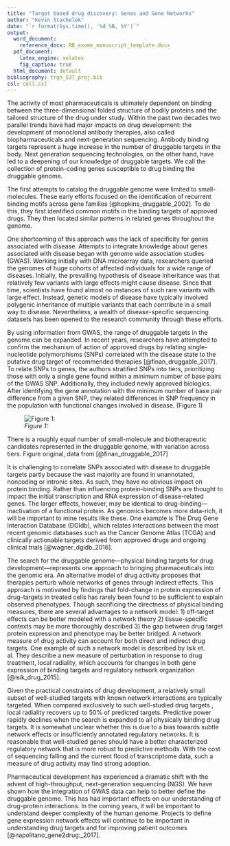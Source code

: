 ```yaml
---
title: "Target based drug discovery: Genes and Gene Networks"
author: "Kevin Stachelek"
date: "`r format(Sys.time(), '%d %B, %Y')`"
output:
  word_document:
    reference_docx: RB_exome_manuscript_template.docx
  pdf_document: 
    latex_engine: xelatex
    fig_caption: true
  html_document: default
bibliography: trgn_537_proj.bib
csl: cell.csl
---
```


The activity of most pharmaceuticals is ultimately dependent on binding between the three-dimensional folded structure of bodily proteins and the tailored structure of the drug under study. Within the past two decades two parallel trends have had major impacts on drug development: the development of monoclonal antibody therapies, also called biopharmaceuticals and next-generation sequencing. Antibody binding targets represent a huge increase in the number of druggable targets in the body. Next generation sequencing technologies, on the other hand, have led to a deepening of our knowledge of druggable targets. We call the collection of protein-coding genes susceptible to drug binding the druggable genome. 

The first attempts to catalog the druggable genome were limited to small-molecules. These early efforts focused on the identification of recurrent binding motifs across gene families [@hopkins_druggable_2002]. To do this, they first identified common motifs in the binding targets of approved drugs. They then located similar patterns in related genes throughout the genome. 

One shortcoming of this approach was the lack of specificity for genes associated with disease. Attempts to integrate knowledge about genes associated with disease began with genome wide association studies (GWAS). Working initially with DNA microarray data, researchers queried the genomes of huge cohorts of affected individuals for a wide range of diseases. Initially, the prevailing hypothesis of disease inheritance was that relatively few variants with large effects might cause disease. Since that time, scientists have found almost no instances of such rare variants with large effect. Instead, genetic models of disease have typically involved polygenic inheritance of multiple variants that each contribute in a small way to disease. Nevertheless, a wealth of disease-specific sequencing datasets has been opened to the research community through these efforts.

By using information from GWAS, the range of druggable targets in the genome can be expanded. In recent years, researchers have attempted to confirm the mechanism of action of approved drugs by relating single-nucleotide polymorphisms (SNPs) correlated with the disease state to the putative drug target of recommended therapies [@finan_druggable_2017]. To relate SNPs to genes, the authors stratified SNPs into tiers, prioritizing those with only a single gene found within a minimum number of base pairs of the GWAS SNP. Additionally, they included newly approved biologics. After identifying the gene annotation with the minimum number of base pair difference from a given SNP, they related differences in SNP frequency in the population with functional changes involved in disease. (Figure 1)


![*Figure 1:*](finan_fig_1.png)

There is a roughly equal number of small-molecule and biotherapeutic candidates represented in the druggable genome, with variation across tiers. Figure original, data from [@finan_druggable_2017]

It is challenging to correlate SNPs associated with disease to druggable targets partly because the vast majority are found in unannotated, noncoding or intronic sites. As such, they have no obvious impact on protein binding. Rather than influencing protein-binding SNPs are thought to impact the initial transcription and RNA expression of disease-related genes. The larger effects, however, may be identical to drug-binding—inactivation of a functional protein. As genomics becomes more data-rich, it will be important to mine results like these. One example is The Drug Gene Interaction Database (DGIdb), which relates interactions between the most recent genomic databases such as the Cancer Genome Atlas (TCGA) and clinically actionable targets derived from approved drugs and ongoing clinical trials [@wagner_dgidb_2016].

The search for the druggable genome—physical binding targets for drug development—represents one approach to bringing pharmaceuticals into the genomic era. An alternative model of drug activity proposes that therapies perturb whole networks of genes through indirect effects. This approach is motivated by findings that fold-change in protein expression of drug-targets in treated cells has rarely been found to be sufficient to explain observed phenotypes. Though sacrificing the directness of physical binding measures, there are several advantages to a network model: 1) off-target effects can be better modeled with a network theory 2) tissue-specific contexts may be more thoroughly described 3) the gap between drug target protein expression and phenotype may be better bridged. A network measure of drug activity can account for both direct and indirect drug targets. One example of such a network model is described by Isik et. al. They describe a new measure of perturbation in response to drug treatment, local radiality, which accounts for changes in both gene expression of binding targets and regulatory network organization [@isik_drug_2015]. 

Given the practical constraints of drug development, a relatively small subset of well-studied targets with known network interactions are typically targeted. When compared exclusively to such well-studied drug targets , local radiality recovers up to 50% of predicted targets. Predictive power rapidly declines when the search is expanded to all physically binding drug targets. It is somewhat unclear whether this is due to a bias towards subtle network effects or insufficiently annotated regulatory networks. It is reasonable that well-studied genes should have a better characterized regulatory network that is more robust to predictive methods. With the cost of sequencing falling and the current flood of transcriptome data, such a measure of drug activity may find strong adoption.

Pharmaceutical development has experienced a dramatic shift with the advent of high-throughput, next-generation sequencing (NGS). We have shown how the integration of GWAS data can help to better define the druggable genome. This has had important effects on our understanding of drug-protein interactions. In the coming years, it will be important to understand deeper complexity of the human genome. Projects to define gene expression network effects will continue to be important in understanding drug targets and for improving patient outcomes [@napolitano_gene2drug:_2017].
